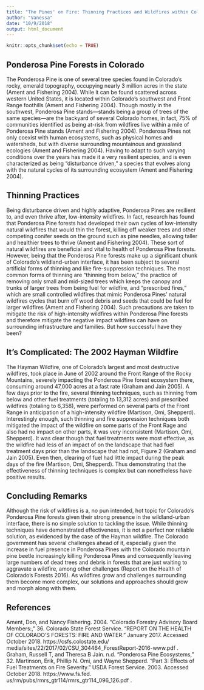 ```yaml
---
title: "The Pines' on Fire: Thinning Practices and Wildfires within Colorado's Ponderosa Pine Forests"
author: "Vanessa"
date: "10/9/2018"
output: html_document
---
```


```r
knitr::opts_chunk$set(echo = TRUE)
```


## Ponderosa Pine Forests in Colorado

The Ponderosa Pine is one of several tree species found in Colorado’s rocky, emerald topography,
occupying nearly 3 million acres in the state (Ament and Fishering 2004). While it
can be found scattered across western United States, it is located within Colorado’s southwest
and Front Range foothills (Ament and Fishering 2004). Though mostly in the southwest, Ponderosa
Pine stands—stands being a group of trees of the same species—are the backyard of
several Colorado homes, in fact, 75% of communities identified as being at-risk from wildfires
live within a mile of Ponderosa Pine stands (Ament and Fishering 2004). Ponderosa Pines
not only coexist with human ecosystems, such as physical homes and watersheds, but with
diverse surrounding mountainous and grassland ecologies (Ament and Fishering 2004). Having
to adapt to such varying conditions over the years has made it a very resilient species,
and is even characterized as being “disturbance driven,” a species that evolves along with the
natural cycles of its surrounding ecosystem (Ament and Fishering 2004).

## Thinning Practices

Being disturbance driven and highly adaptive, Ponderosa Pines are resilient to, and even
thrive after, low-intensity wildfires. In fact, research has found that Ponderosa Pine forests
had developed their own cycles of low-intensity natural wildfires that would thin the forest,
killing off weaker trees and other competing conifer seeds on the ground such as pine needles,
allowing taller and healthier trees to thrive (Ament and Fishering 2004). These sort of natural
wildfires are beneficial and vital to health of Ponderosa Pine forests.
However, being that the Ponderosa Pine forests make up a significant chunk of Colorado’s
wildland-urban interface, it has been subject to several artificial forms of thinning and like
fire-suppression techniques. The most common forms of thinning are “thinning from below,”
the practice of removing only small and mid-sized trees which keeps the canopy and trunks
of larger trees from being fuel for wildfire, and “prescribed fires,” which are small controlled
wildfires that mimic Ponderosa Pines’ natural wildfires cycles that burn off wood debris and
seeds that could be fuel for larger wildfires (Ament and Fishering 2004). Such precautions
are taken to mitigate the risk of high-intensity wildfires within Ponderosa Pine forests and
therefore mitigate the negative impact wildfires can have on surrounding infrastructure and
families. But how successful have they been?

## It’s Complicated: The 2002 Hayman Wildfire

The Hayman Wildfire, one of Colorado’s largest and most destructive wildfires, took place
in June of 2002 around the Front Range of the Rocky Mountains, severely impacting the
Ponderosa Pine forest ecosystem there, consuming around 47,000 acres at a fast rate (Graham
and Jain 2005). A few days prior to the fire, several thinning techniques, such as thinning from
below and other fuel treatments (totaling to 13,312 acres) and prescribed wildfires (totaling to
6,358), were performed on several parts of the Front Range in anticipation of a high-intensity
wildfire (Martison, Omi, Shepperd). Interestingly enough, such thinning and fire suppression
techniques both mitigated the impact of the wildfire on some parts of the Front Rage and also
had no impact on other parts, it was very inconsistent (Martison, Omi, Shepperd). It was
clear though that fuel treatments were most effective, as the wildfire had less of an impact of
on the landscape that had fuel treatment days prior than the landscape that had not, Figure
2 (Graham and Jain 2005). Even then, clearing of fuel had little impact during the peak days
of the fire (Martison, Omi, Shepperd). Thus demonstrating that the effectiveness of thinning
techniques is complex but can nonetheless have positive results.

## Concluding Remarks
Although the risk of wildfires is a, no pun intended, hot topic for Colorado’s Ponderosa Pine
forests given their strong presence in the wildland-urban interface, there is no simple solution
to tackling the issue. While thinning techniques have demonstrated effectiveness, it is not a
perfect nor reliable solution, as evidenced by the case of the Hayman wildfire. The Colorado
government has several challenges ahead of it, especially given the increase in fuel presence
in Ponderosa Pines with the Colorado mountain pine beetle increasingly killing Ponderosa
Pines and consequently leaving large numbers of dead trees and debris in forests that are just
waiting to aggravate a wildfire, among other challenges (Report on the Health of Colorado’s
Forests 2016). As wildfires grow and challenges surrounding them become more complex, our
solutions and approaches should grow and morph along with them.


## References

Ament, Don, and Nancy Fishering. 2004. “Colorado Forestry Advisory Board Members:,” 36.
Colorado State Forest Service. “REPORT ON THE HEALTH OF COLORADO’S FORESTS:
FIRE AND WATER.” January 2017. Accessed October 2018. https://csfs.colostate.edu/
media/sites/22/2017/02/CSU_304464_ForestReport-2016-www.pdf .
Graham, Russell T, and Theresa B Jain. n.d. “Ponderosa Pine Ecosystems,” 32.
Martinson, Erik, Phillip N. Omi, and Wayne Shepperd. “Part 3: Effects of Fuel Treatments
on Fire Severity.” USDA Forest Service. 2003. Accessed October 2018. https://www.fs.fed.
us/rm/pubs/rmrs_gtr114/rmrs_gtr114_096_126.pdf .
